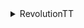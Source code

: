 <details><summary>RevolutionTT</summary>

- Movies/BluRay
- Movies/HDx264
- Movies/SDx264
- Music
- Music/FLAC
- TV/HDx264
- TV/Packs
- XXX/0DAY

</details>
